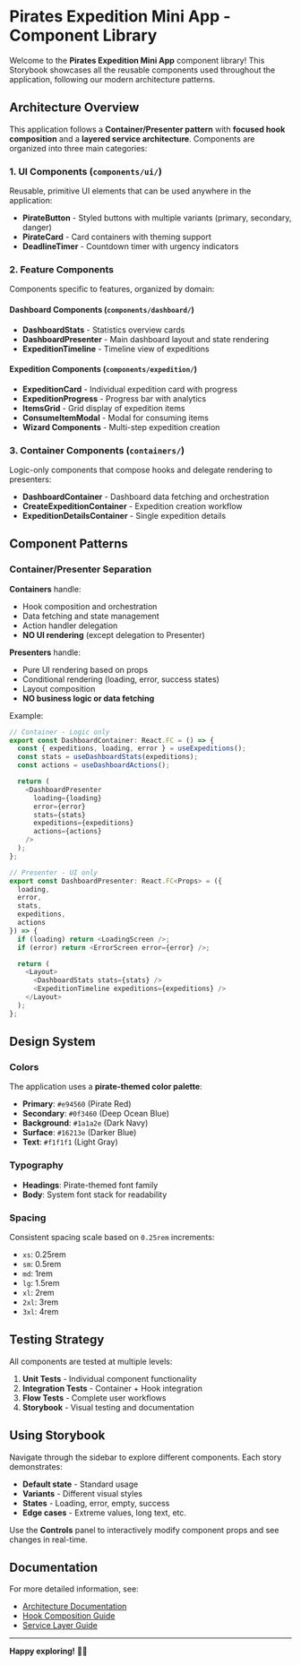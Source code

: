 
<Meta title="Introduction" />

# Pirates Expedition Mini App - Component Library

Welcome to the **Pirates Expedition Mini App** component library! This Storybook showcases all the reusable components used throughout the application, following our modern architecture patterns.

## Architecture Overview

This application follows a **Container/Presenter pattern** with **focused hook composition** and a **layered service architecture**. Components are organized into three main categories:

### 1. UI Components (`components/ui/`)
Reusable, primitive UI elements that can be used anywhere in the application:
- **PirateButton** - Styled buttons with multiple variants (primary, secondary, danger)
- **PirateCard** - Card containers with theming support
- **DeadlineTimer** - Countdown timer with urgency indicators

### 2. Feature Components
Components specific to features, organized by domain:

#### Dashboard Components (`components/dashboard/`)
- **DashboardStats** - Statistics overview cards
- **DashboardPresenter** - Main dashboard layout and state rendering
- **ExpeditionTimeline** - Timeline view of expeditions

#### Expedition Components (`components/expedition/`)
- **ExpeditionCard** - Individual expedition card with progress
- **ExpeditionProgress** - Progress bar with analytics
- **ItemsGrid** - Grid display of expedition items
- **ConsumeItemModal** - Modal for consuming items
- **Wizard Components** - Multi-step expedition creation

### 3. Container Components (`containers/`)
Logic-only components that compose hooks and delegate rendering to presenters:
- **DashboardContainer** - Dashboard data fetching and orchestration
- **CreateExpeditionContainer** - Expedition creation workflow
- **ExpeditionDetailsContainer** - Single expedition details

## Component Patterns

### Container/Presenter Separation

**Containers** handle:
- Hook composition and orchestration
- Data fetching and state management
- Action handler delegation
- **NO UI rendering** (except delegation to Presenter)

**Presenters** handle:
- Pure UI rendering based on props
- Conditional rendering (loading, error, success states)
- Layout composition
- **NO business logic or data fetching**

Example:
```typescript
// Container - Logic only
export const DashboardContainer: React.FC = () => {
  const { expeditions, loading, error } = useExpeditions();
  const stats = useDashboardStats(expeditions);
  const actions = useDashboardActions();

  return (
    <DashboardPresenter
      loading={loading}
      error={error}
      stats={stats}
      expeditions={expeditions}
      actions={actions}
    />
  );
};

// Presenter - UI only
export const DashboardPresenter: React.FC<Props> = ({
  loading,
  error,
  stats,
  expeditions,
  actions
}) => {
  if (loading) return <LoadingScreen />;
  if (error) return <ErrorScreen error={error} />;

  return (
    <Layout>
      <DashboardStats stats={stats} />
      <ExpeditionTimeline expeditions={expeditions} />
    </Layout>
  );
};
```

## Design System

### Colors
The application uses a **pirate-themed color palette**:
- **Primary**: `#e94560` (Pirate Red)
- **Secondary**: `#0f3460` (Deep Ocean Blue)
- **Background**: `#1a1a2e` (Dark Navy)
- **Surface**: `#16213e` (Darker Blue)
- **Text**: `#f1f1f1` (Light Gray)

### Typography
- **Headings**: Pirate-themed font family
- **Body**: System font stack for readability

### Spacing
Consistent spacing scale based on `0.25rem` increments:
- `xs`: 0.25rem
- `sm`: 0.5rem
- `md`: 1rem
- `lg`: 1.5rem
- `xl`: 2rem
- `2xl`: 3rem
- `3xl`: 4rem

## Testing Strategy

All components are tested at multiple levels:

1. **Unit Tests** - Individual component functionality
2. **Integration Tests** - Container + Hook integration
3. **Flow Tests** - Complete user workflows
4. **Storybook** - Visual testing and documentation

## Using Storybook

Navigate through the sidebar to explore different components. Each story demonstrates:

- **Default state** - Standard usage
- **Variants** - Different visual styles
- **States** - Loading, error, empty, success
- **Edge cases** - Extreme values, long text, etc.

Use the **Controls** panel to interactively modify component props and see changes in real-time.

## Documentation

For more detailed information, see:
- [Architecture Documentation](../docs/ARCHITECTURE.md)
- [Hook Composition Guide](../docs/HOOK_COMPOSITION.md)
- [Service Layer Guide](../docs/SERVICE_LAYER.md)

---

**Happy exploring!** 🏴‍☠️

